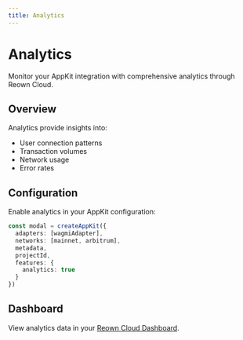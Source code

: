 ```yaml
---
title: Analytics
---
```


# Analytics

Monitor your AppKit integration with comprehensive analytics through Reown Cloud.

## Overview

Analytics provide insights into:
- User connection patterns
- Transaction volumes
- Network usage
- Error rates

## Configuration

Enable analytics in your AppKit configuration:

```ts
const modal = createAppKit({
  adapters: [wagmiAdapter],
  networks: [mainnet, arbitrum],
  metadata,
  projectId,
  features: {
    analytics: true
  }
})
```

## Dashboard

View analytics data in your [Reown Cloud Dashboard](https://cloud.reown.com).
